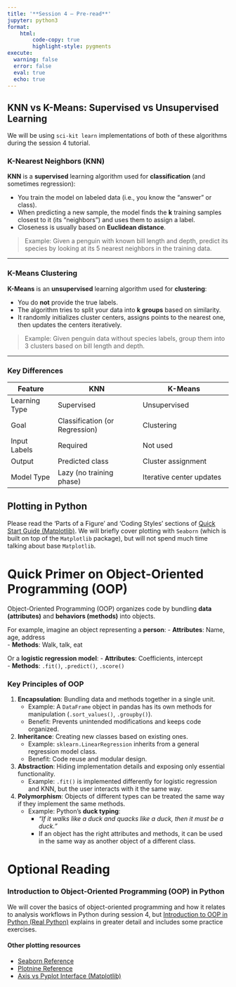 ```yaml
---
title: '**Session 4 – Pre-read**'
jupyter: python3
format: 
    html:
        code-copy: true   
        highlight-style: pygments
execute:
  warning: false
  error: false
  eval: true
  echo: true
---
```


## KNN vs K-Means: Supervised vs Unsupervised Learning

We will be using `sci-kit learn` implementations of both of these algorithms during the session 4 tutorial.

### K-Nearest Neighbors (KNN)

**KNN** is a **supervised** learning algorithm used for **classification** (and sometimes regression):

- You train the model on labeled data (i.e., you know the "answer" or class).
- When predicting a new sample, the model finds the **k** training samples closest to it (its "neighbors") and uses them to assign a label.
- Closeness is usually based on **Euclidean distance**.

> Example: Given a penguin with known bill length and depth, predict its species by looking at its 5 nearest neighbors in the training data.

---

### K-Means Clustering

**K-Means** is an **unsupervised** learning algorithm used for **clustering**:

- You do **not** provide the true labels.
- The algorithm tries to split your data into **k groups** based on similarity.
- It randomly initializes cluster centers, assigns points to the nearest one, then updates the centers iteratively.

> Example: Given penguin data without species labels, group them into 3 clusters based on bill length and depth.

---

### Key Differences

| Feature           | KNN                            | K-Means                          |
|------------------|--------------------------------|----------------------------------|
| Learning Type     | Supervised                    | Unsupervised                    |
| Goal              | Classification (or Regression) | Clustering                      |
| Input Labels      | Required                      | Not used                        |
| Output            | Predicted class               | Cluster assignment              |
| Model Type        | Lazy (no training phase)      | Iterative center updates        |


## Plotting in Python 

Please read the 'Parts of a Figure' and 'Coding Styles' sections of [Quick Start Guide (Matplotlib)](https://matplotlib.org/stable/users/explain/quick_start.html). We will briefly cover plotting with `Seaborn` (which is built on top of the `Matplotlib` package), but will not spend much time talking about base `Matplotlib`.


# Quick Primer on Object-Oriented Programming (OOP)

Object-Oriented Programming (OOP) organizes code by bundling **data (attributes)** and **behaviors (methods)** into objects.  

For example, imagine an object representing a **person**:
- **Attributes**: Name, age, address  
- **Methods**: Walk, talk, eat  

Or a **logistic regression model**:
- **Attributes**: Coefficients, intercept  
- **Methods**: `.fit()`, `.predict()`, `.score()`  

### **Key Principles of OOP**  

1. **Encapsulation**: Bundling data and methods together in a single unit.  
   - Example: A `DataFrame` object in pandas has its own methods for manipulation (`.sort_values()`, `.groupby()`).  
   - Benefit: Prevents unintended modifications and keeps code organized.  

2. **Inheritance**: Creating new classes based on existing ones.  
   - Example: `sklearn.LinearRegression` inherits from a general regression model class.  
   - Benefit: Code reuse and modular design.  

3. **Abstraction**: Hiding implementation details and exposing only essential functionality.  
   - Example: `.fit()` is implemented differently for logistic regression and KNN, but the user interacts with it the same way.  

4. **Polymorphism**: Objects of different types can be treated the same way if they implement the same methods.  
   - Example: Python’s **duck typing**:  
     - *"If it walks like a duck and quacks like a duck, then it must be a duck."*  
     - If an object has the right attributes and methods, it can be used in the same way as another object of a different class.  


# Optional Reading

### Introduction to Object-Oriented Programming (OOP) in Python 

We will cover the basics of object-oriented programming and how it relates to analysis workflows in Python during session 4, but [Introduction to OOP in Python (Real Python)](https://realpython.com/python3-object-oriented-programming/) explains in greater detail and includes some practice exercises.  


#### Other plotting resources
- [Seaborn Reference](https://seaborn.pydata.org/tutorial/introduction.html#)  
- [Plotnine Reference](https://plotnine.org/reference/) 
- [Axis vs Pyplot Interface (Matplotlib)](https://matplotlib.org/stable/users/explain/figure/api_interfaces.html#the-explicit-axes-interface) 